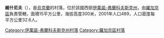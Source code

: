 {{coord|49|16|4|N|24|24|8|E|scale:30000|display=title}}

<!-- 檔案不存在 [[Image:Vyshniv-south.jpg|right]] -->

'''維什尼夫'''（{{lang-uk|Вишнів}}），是[[烏克蘭|烏克蘭]]的村落，位於該國西部[[伊萬諾-弗蘭科夫斯克州|伊萬諾-弗蘭科夫斯克州]]，由[[羅加京區|羅加京區]]負責管轄，面積15平方公里，海拔高度300米，2001年人口489，人口密度每平方公里32.6人。

{{DEFAULTSORT:Вишнів}}
[[Category:伊萬諾-弗蘭科夫斯克州村落|Category:伊萬諾-弗蘭科夫斯克州村落]]
[[Category:羅加京區村落|Category:羅加京區村落]]


{{IvanoFrankivsk-geo-stub}}